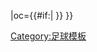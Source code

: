 {{fb team |t=曼聯 |tan=曼徹斯特聯足球俱樂部 |tc=ENG |abb={{#if:{{{abb|}}}|MUN{{0}}}} |oc={{#if:{{{oc|}}}|{{{oc}}} }} }}<!--
--><noinclude>[[Category:足球模板]]
</noinclude>